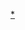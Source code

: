 {{Navbox
|name=虐待
|title=[[虐待]]
|bodyclass=hlist

|group1=類型
|list1=
* {{link-en|制度性的虐待|Institutional abuse}}
* {{link-en|專業性的虐待|Professional abuse}}
* {{link-en|宗教性的虐待|Religious abuse}}
* {{link-en|结构性的虐待|Structural abuse}}
* [[精神虐待]]
* [[身體虐待]]
* [[虐待長者]]
* [[虐待老人]]
* [[家庭暴力]]
* [[虐待兒童]]
** [[對兒童的忽視]]
** [[兒童性虐待|對兒童的性虐待]]
* [[虐待動物‎]]
* [[言語霸凌]]
* [[性虐待]]
* [[蒙騙]]
* [[騷擾]]
* [[非禮]]
* [[恐嚇]]
* [[疏忽]]
* [[迫害]]
* [[霸凌|-{zh-hans:欺凌;zh-hant:霸凌;zh-cn:欺凌;zh-hk:欺凌;zh-tw:霸凌;zh-mo:欺凌;}-]]
* [[纏擾]]
* [[反社會行為]]

|group2=關聯
|list2=
* [[刑訊逼供]]
* [[心理病]]
* [[人格障礙]]
* [[心理創傷]]
* {{link-en|外傷上瘾|Traumatic bonding}}
* [[指責受害人]]
* [[扮演受害者]]
* {{link-en|複雜的創傷後壓力症|Complex post-traumatic stress disorder}}
* {{link-en|控制慾的行為|Power and control in abusive relationships}}
* [[心理操縱術]]
* [[去穩定化]]
* [[去人性化]]
* {{link-en|誇大化|Exaggeration}}
* {{link-en|輕視化|Minimisation (psychology)}}
* {{link-en|受害化|Victimisation}}
* [[合理化 (心理学)|合理化]]
* [[谎言]]
* {{link-en|抵赖|Denial}}
* [[投射]]
* [[高風險家庭]]
* [[兒童性誘拐]]

|group3=[[病症]]
|list3=
* [[複雜性創傷後壓力症候群]]
* [[自我挫敗人格障礙]]
* [[創傷後壓力症候群]]
* [[施虐人格障礙]]
* [[被虐待者症候群]]

|group4=[[性學]]
|list4=
* [[施虐癖]]
* [[受虐癖]]
* [[恐懼遊戲]]
* [[施虐與受虐]]
* [[主僕愉虐關係]]
* [[主人與奴隸 (BDSM)|主人與奴隸]]
* [[支配與臣服]]
* {{link-en|戀痛癖|algolagnia}}
}}<noinclude>

[[Category:虐待|*]]
</noinclude>